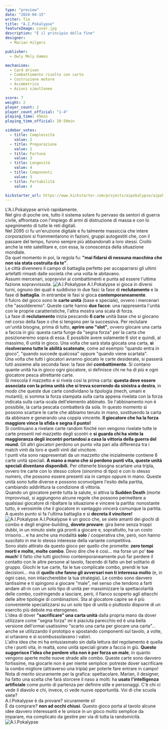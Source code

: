 ```yaml
---
type: "preview"
date: "2024-04-15"
writer: Tia
title: "A.I.Pokalypse"
featureImage: cover.jpg
description: "È il principio della fine"
designer:
  - Marian Hilgers

publisher:
  - Owly Moly Games

mechanisms:
  - Card driven
  - Combattimento risolto con carte
  - Costruzione motore
  - Asimmetrico
  - Azioni simultanee

score: 7
weight: 2
player_count: 2
player_count_official: "1-4"
playing_time: 45min
playing_time_official: 20-50min

sidebar_votes:
  - title: Complessità
    value: 2
  - title: Preparazione
    value: 1
  - title: Fortuna
    value: 3
  - title: Longevità
    value: 4
  - title: Componenti
    value: 3
  - title: Portabilità
    value: 4

kickstarter_url: https://www.kickstarter.com/projects/aipokalypse/aipokalypse-the-expert-auto-battle-card-game
---
```


<Setting>
  L'A.I.Pokalypse arrivò rapidamente. <br />
  Nel giro di poche ore, tutto il sistema solare fu pervaso da sentori di guerra civile, affrontata con l'impiego di armi di distruzione di massa e con lo spegnimento di tutte le reti digitali.<br />
  Nel 2095 ci fu un'eruzione digitale e fu talmente massiccia che intere corporazioni si frammentarono in fazioni, gruppi autogestiti che, con il passare del tempo, furono sempre più abbandonati a loro stessi. Crollò anche la rete satellitare e, con essa, la conoscenza della situazione mondiale. <br />
  Da quel momento in poi, la regola fu: <strong>"mai fidarsi di nessuna macchina che non sia stata costruita da te"</strong>.<br />
  Le città divennero il campo di battaglia perfetto per accaparrarsi gli ultimi artefatti rimasti dalle società che una volta le abitavano. <br />
  Assumi mercenari, sopravvivi ai combattimenti e punta ad essere l'ultima fazione sopravvissuta.
</Setting>

<img src="./game1.jpg" alt="A.I.Pokalypse" />

<Rules>
  A.I.Pokalypse si gioca in diversi turni, ognuno dei quali è suddiviso in due fasi: la fase di <strong>reclutamento</strong> e la fase di <strong>battaglia</strong>. In entrambe le fasi si gioca <strong>contemporaneamente</strong>. <br />
  Il fulcro del gioco sono le <strong>carte unità</strong> (base e speciale), ovvero i mercenari che "assolderemo". Queste carte hanno <strong>due facce</strong>: una rappresenta l'unità con le proprie caratteristiche, l'altra mostra una scala di forza.<br />
  La fase di <strong>reclutamento</strong> inizia pescando <strong>6 carte</strong> unità base che si giocano nel corso della fase o che si tengono per la successiva. Per reclutare un'unità bisogna, prima di tutto, <strong>aprire uno "slot"</strong>, ovvero giocare una carta a faccia in giù: questa carta funge da "segna forza" per la carta che posizioneremo sopra di essa. È possibile avere solamente 6 slot e quindi, al massimo, 6 unità in gioco. Una volta che sarà stata giocata una carta, <strong>si risolveranno tutte le abilità scatenate</strong>, come ad esempio "quando entra in gioco", "quando succede qualcosa" oppure "quando viene scartata". <br />
  Una volta che tutti i giocatori avranno giocato le carte desiderate, si passerà tutti assieme alla seconda fase: la fase del <strong>combattimento</strong>. Si contano quante unità ha in gioco ogni giocatore, si definisce chi ne ha di più e ogni giocatore pesca altrettante carte. <br />
  Si mescola il mazzetto e si rivela così la prima carta: <strong>questa deve essere associata con la prima unità che si trova scorrendo da sinistra a destra</strong>, in modo che queste due carte condividano la tipologia (mech, umani e mutanti); si somma la forza stampata sulla carta appena rivelata con la forza indicata sulla carta-scala dell'elemento abbinato. Se l'abbinamento non è possibile, la carta pescata combatterà da sola. In questo momento si possono scartare le carte che abbiamo tenuto in mano, sostituendo la carta da abbinare e generando una coppia vincente. <strong>Il giocatore che ha la forza maggiore vince la sfida e segna il punto!</strong><br />
  Si continuano a rivelare carte random finché non vengono rivelate tutte le carte presenti nel mazzetto degli scontri e <strong>si guarda chi ha vinto la maggioranza degli incontri portandosi a casa la vittoria della guerra del round.</strong> Gli altri giocatori perdono un punto vita pari alla differenza tra i match vinti da loro e quelli vinti dal vincitore. <br />
  I punti vita sono rappresentati da un mazzetto che inizialmente contiene 6 carte unità speciali. <strong>A mano a mano che si perdono punti vita, queste unità speciali diventano disponibili.</strong> Per ottenerle bisogna scartare una tripla, ovvero tre carte con lo stesso colore (sinonimo di tipo) e con lo stesso numero, che possono essere presenti sia in campo oppure in mano. Queste unità sono tutte diverse e possono sconvolgere l'esito della partita, cambiando addirittura la condizione di vittoria. <br />
  Quando un giocatore perde tutta la salute, si attiva la <strong>Sudden Death</strong> (morte improvvisa), si aggiungono alcune regole che possono permettere a qualsiasi giocatore di ribaltare la situazione e vincere la partita: nonostante tutto, è verosimile che il giocatore in vantaggio vincerà comunque la partita. A questo punto si fa l'ultima battaglia e si <strong>decreta il vincitore!</strong>
</Rules>

<img src="./game2.jpg" alt="A.I.Pokalypse" />

<Feedback>
  A.I.Pokalypse è un gioco che, se siete amanti dei giochi di combo e degli <Link to="/mechanisms/costruzione-motore">engine-building</Link>, <strong>dovete provare</strong>: gira bene senza troppi dubbi, in un minuto siete già pronti a giocare e, soprattutto, ha un costo irrisorio… e ha anche una modalità <strong>solo</strong> / cooperativa che, però, non hanno suscitato in me lo stesso interesse della variante competitiva. <br />
  Sono stato attirato da questo gioco per quello che promette: <strong>zero tempi morti e molte, molte combo</strong>. Devo dire che è così… ma forse un po' <strong>too much</strong>! Il fatto che tutti giochino contemporaneamente può far perdere il contatto con le altre persone al tavolo, facendo di fatto un bel solitario di gruppo. Giochi le tue carte, fai le tue complicate combo, prendi le tue decisioni… ma di <strong>quello che fanno gli avversari non ti interessa molto</strong> (e, in ogni caso, non intaccherebbe la tua strategia). Le combo sono davvero tantissime e ti spingono a giocare "male", nel senso che tendono a farti andare all-in con un solo tipo di unità per massimizzare la spettacolarità delle combo, costringendo a lasciare, però, il fianco scoperto agli attacchi delle altre tipologie di combinazioni. Sta al giocatore capire se è più conveniente specializzarsi su un solo tipo di unità o piuttosto disporre di un esercito più debole ma eterogeneo.<br />
  L'idea di dover <strong>"sacrificare" una carta unità</strong> dalla propria mano da dover utilizzare come "segna forza" mi è piaciuta parecchio ed è una bella versione dell'ormai usatissimo "scarto una carta per giocare una carta"… anche se utilizzando il prototipo e spostando componenti sul tavolo, a volte, si urtavano e si scombussolavano i valori. <br />
  L'altra idea che mi ha entusiasmato sin dalla lettura del regolamento è quella che i punti vita, in realtà, sono unità speciali girate a faccia in giù. <strong>Questo suggerisce l'idea che perdere vita non è per forza un male</strong>, in quanto vengono aperte molte nuove strade alle combo. Queste carte sono davvero fortissime, ma giocarle non è per niente semplice: potreste dover sacrificare la combo migliore (attraverso una tripla) per poterle fare entrare in campo! <br />
  Nota di merito sicuramente per la grafica: spettacolare. Marian, il designer, ha fatto una scelta che farà storcere il naso a molti: ha <strong>usato l'intelligenza artificiale</strong> come punto di partenza per definire stile e personaggi. C'è chi ci vede il diavolo e chi, invece, ci vede nuove opportunità. Voi di che scuola siete?<br />
  A.I.Pokalypse è da provare? sicuramente sì! <br />
  È da comprare? <strong>non ad occhi chiusi</strong>. Questo gioco porta al tavolo alcune idee davvero interessanti e le unisce in un gioco molto semplice da imparare, ma complicato da gestire per via di tutta la randomicità.
</Feedback>

<img src="./game3.jpg" alt="A.I.Pokalypse" />
